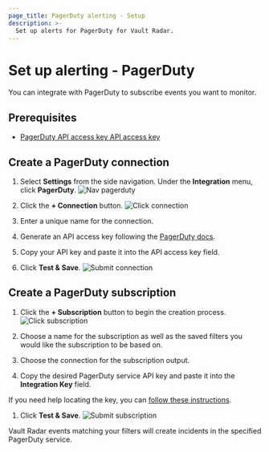 ```yaml
---
page_title: PagerDuty alerting - Setup
description: >-
  Set up alerts for PagerDuty for Vault Radar.
---
```


# Set up alerting - PagerDuty

You can integrate with PagerDuty to subscribe events you want to monitor.

## Prerequisites

- [PagerDuty API access key API access key](https://support.pagerduty.com/docs/api-access-keys)

## Create a PagerDuty connection

1. Select **Settings** from the side navigation. Under the **Integration** menu, click **PagerDuty**.
   ![Nav pagerduty](/img/docs/vault-radar/integrations/pagerduty/pagerduty-int-1.png)

1. Click the **+ Connection** button.
   ![Click connection](/img/docs/vault-radar/integrations/pagerduty/pagerduty-int-2.png)

1. Enter a unique name for the connection.

1. Generate an API access key following the [PagerDuty docs](https://support.pagerduty.com/docs/api-access-keys).

1. Copy your API key and paste it into the API access key field.

1. Click **Test & Save**.
   ![Submit connection](/img/docs/vault-radar/integrations/pagerduty/pagerduty-int-3.png)

## Create a PagerDuty subscription

1. Click the **+ Subscription** button to begin the creation process.
   ![Click subscription](/img/docs/vault-radar/integrations/pagerduty/pagerduty-int-4.png)

1. Choose a name for the subscription as well as the saved filters you would like the subscription to be based on.

1. Choose the connection for the subscription output.

1. Copy the desired PagerDuty service API key and paste it into the **Integration Key** field. 

  <Tip>

  If you need help locating the key, you can [follow these instructions](/hcp/docs/vault-radar/get-started/set-up-alerting/pagerduty/integration-key).

  </Tip>

1. Click **Test & Save**.
   ![Submit subscription](/img/docs/vault-radar/integrations/pagerduty/pagerduty-int-5.png)

Vault Radar events matching your filters will create incidents in the specified PagerDuty service.